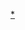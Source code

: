{{Navbox
| name  = 巴黎高科
| title = [[巴黎高科|巴黎高科集团]]
| list1 = <div>
[[国立桥路学校]] •
[[生命食品及环境科学学校]] •
[[国立高等工程技术学校]] •
[[国立巴黎高等化学学校]] •
[[国立巴黎高等矿业学校]] •
[[巴黎高等电信学校]] •
[[国立高等先进技术学校]] •
[[巴黎高等物理化工学院|巴黎高等理工化工学校]] •
[[国立统计与经济管理学校]] •
[[高等光学学校]] •
</div>
}}<noinclude>
[[Category:巴黎高科|*]]
[[Category:法国教育模板|{{PAGENAME}}]]
</noinclude>